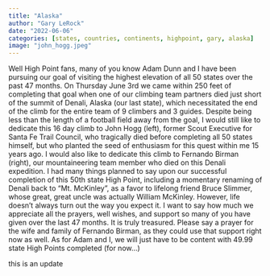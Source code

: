 ```yaml
---
title: "Alaska"
author: "Gary LeRock"
date: "2022-06-06"
categories: [states, countries, continents, highpoint, gary, alaska]
image: "john_hogg.jpeg"
---
```

Well High Point fans, many of you know Adam Dunn and I have  been pursuing our goal of visiting the highest elevation of all 50 states over the past 47 months.  On Thursday June 3rd we came within 250 feet of completing that goal when one of our climbing team partners died just short of the summit of Denali, Alaska (our last state), which necessitated the end of the climb for the entire team of 9 climbers and 3 guides.
Despite being less than the length of a football field away from the goal, I would still like to dedicate this 16 day climb to John Hogg (left), former Scout Executive for Santa Fe Trail Council, who tragically died before completing all 50 states himself, but who planted the seed of enthusiasm for this quest within me 15 years ago.  I would also like to dedicate this climb to Fernando Birman (right), our mountaineering team member who died on this Denali expedition.
I had many things planned to say upon our successful completion of this 50th state High Point, including a momentary renaming of Denali back to "Mt. McKinley", as a favor to lifelong friend Bruce Slimmer, whose great, great uncle was actually William McKinley.  However, life doesn't always turn out the way you expect it.  I want to say how much we appreciate all the prayers, well wishes, and support so many of you have given over the last 47 months.  It is truly treasured.  Please say a prayer for the wife and family of Fernando Birman, as they could use that support right now as well.  As for Adam and I, we will just have to be content with 49.99 state High Points completed (for now...)

this is an update